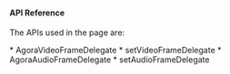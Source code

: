 
<PlatformWrapper platform="macos">

#### API Reference

The APIs used in the page are:

<ProductWrapper notAllowed="voice-calling">
* <Link to = "{{global.API_REF_MACOS_ROOT}}/class_ivideoframeobserver.html">AgoraVideoFrameDelegate</Link>
* <Link to = "{{global.API_REF_MACOS_ROOT}}/class_irtcengine.html#api_irtcengine_imediaengine_registervideoframeobserver">setVideoFrameDelegate</Link>
</ProductWrapper>
* <Link to = "{{global.API_REF_MACOS_ROOT}}/class_iaudioframeobserver.html">AgoraAudioFrameDelegate</Link>
* <Link to = "{{global.API_REF_MACOS_ROOT}}/class_irtcengine.html#api_irtcengine_imediaengine_registeraudioframeobserver">setAudioFrameDelegate</Link>


</PlatformWrapper>
